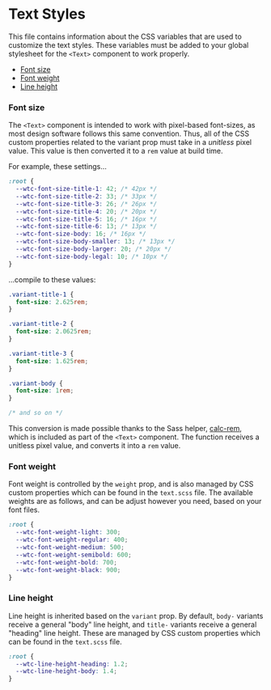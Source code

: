
<Meta title="components/text/styles/text" />

# Text Styles

This file contains information about the CSS variables that are used to customize the text styles. These variables must be added to your global stylesheet for the `<Text>` component to work properly.

- [Font size](#font-size)
- [Font weight](#font-weight)
- [Line height](#line-height)

### Font size

The `<Text>` component is intended to work with pixel-based font-sizes, as most design software follows this same convention. Thus, all of the CSS custom properties related to the variant prop must take in a _unitless_ pixel value. This value is then converted it to a `rem` value at build time.

For example, these settings…

```css
:root {
  --wtc-font-size-title-1: 42; /* 42px */
  --wtc-font-size-title-2: 33; /* 33px */
  --wtc-font-size-title-3: 26; /* 26px */
  --wtc-font-size-title-4: 20; /* 20px */
  --wtc-font-size-title-5: 16; /* 16px */
  --wtc-font-size-title-6: 13; /* 13px */
  --wtc-font-size-body: 16; /* 16px */
  --wtc-font-size-body-smaller: 13; /* 13px */
  --wtc-font-size-body-larger: 20; /* 20px */
  --wtc-font-size-body-legal: 10; /* 10px */
}
```

…compile to these values:

```css
.variant-title-1 {
  font-size: 2.625rem;
}

.variant-title-2 {
  font-size: 2.0625rem;
}

.variant-title-3 {
  font-size: 1.625rem;
}

.variant-body {
  font-size: 1rem;
}

/* and so on */
```

This conversion is made possible thanks to the Sass helper, [calc-rem](/docs/components-grid-layout-styles-grid-layout-utilities--overview), which is included as part of the `<Text>` component. The function receives a unitless pixel value, and converts it into a `rem` value.

### Font weight

Font weight is controlled by the `weight` prop, and is also managed by CSS custom properties which can be found in the `text.scss` file. The available weights are as follows, and can be adjust however you need, based on your font files.

```css
:root {
  --wtc-font-weight-light: 300;
  --wtc-font-weight-regular: 400;
  --wtc-font-weight-medium: 500;
  --wtc-font-weight-semibold: 600;
  --wtc-font-weight-bold: 700;
  --wtc-font-weight-black: 900;
}
```

### Line height

Line height is inherited based on the `variant` prop. By default, `body-` variants receive a general "body" line height, and `title-` variants receive a general "heading" line height. These are managed by CSS custom properties which can be found in the `text.scss` file.

```css
:root {
  --wtc-line-height-heading: 1.2;
  --wtc-line-height-body: 1.4;
}
```
